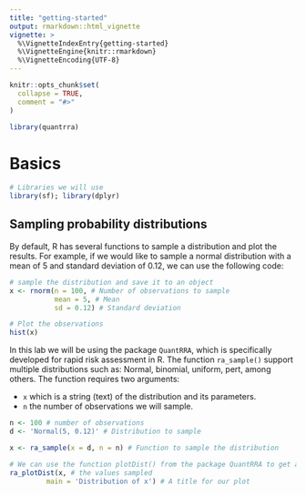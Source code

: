 ```yaml
---
title: "getting-started"
output: rmarkdown::html_vignette
vignette: >
  %\VignetteIndexEntry{getting-started}
  %\VignetteEngine{knitr::rmarkdown}
  %\VignetteEncoding{UTF-8}
---
```


```r
knitr::opts_chunk$set(
  collapse = TRUE,
  comment = "#>"
)
```

```r
library(quantrra)
```



# Basics

```r
# Libraries we will use
library(sf); library(dplyr)
```

## Sampling probability distributions

By default, R has several functions to sample a distribution and plot the results. For example, if we would like to sample a normal distribution with a mean of 5 and standard deviation of 0.12, we can use the following code:

```r
# sample the distribution and save it to an object
x <- rnorm(n = 100, # Number of observations to sample
           mean = 5, # Mean 
           sd = 0.12) # Standard deviation

# Plot the observations
hist(x)
```

In this lab we will be using the package `QuantRRA`, which is specifically developed for rapid risk assessment in R. The function `ra_sample()` support multiple distributions such as: Normal, binomial, uniform, pert, among others. The function requires two arguments:  
  
  - `x` which is a string (text) of the distribution and its parameters.  
  - `n` the number of observations we will sample.  

```r
n <- 100 # number of observations
d <- 'Normal(5, 0.12)' # Distribution to sample

x <- ra_sample(x = d, n = n) # Function to sample the distribution

# We can use the function plotDist() from the package QuantRRA to get a more familiar output:
ra_plotDist(x, # the values sampled
         main = 'Distribution of x') # A title for our plot
```

